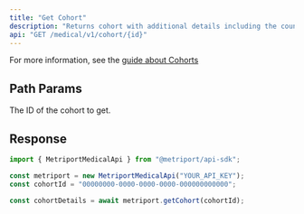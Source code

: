 ```yaml
---
title: "Get Cohort"
description: "Returns cohort with additional details including the count of patients assigned to it."
api: "GET /medical/v1/cohort/{id}"
---
```


For more information, see the [guide about Cohorts](/medical-api/handling-data/cohorts)

## Path Params

<ParamField path="id" type="string" required>
  The ID of the cohort to get.
</ParamField>

## Response

<Snippet file="cohort-with-details-response.mdx" />

<ResponseExample>

```javascript Metriport SDK
import { MetriportMedicalApi } from "@metriport/api-sdk";

const metriport = new MetriportMedicalApi("YOUR_API_KEY");
const cohortId = "00000000-0000-0000-0000-000000000000";

const cohortDetails = await metriport.getCohort(cohortId);
```

</ResponseExample>

<Snippet file="cohort-response-json.mdx" />
